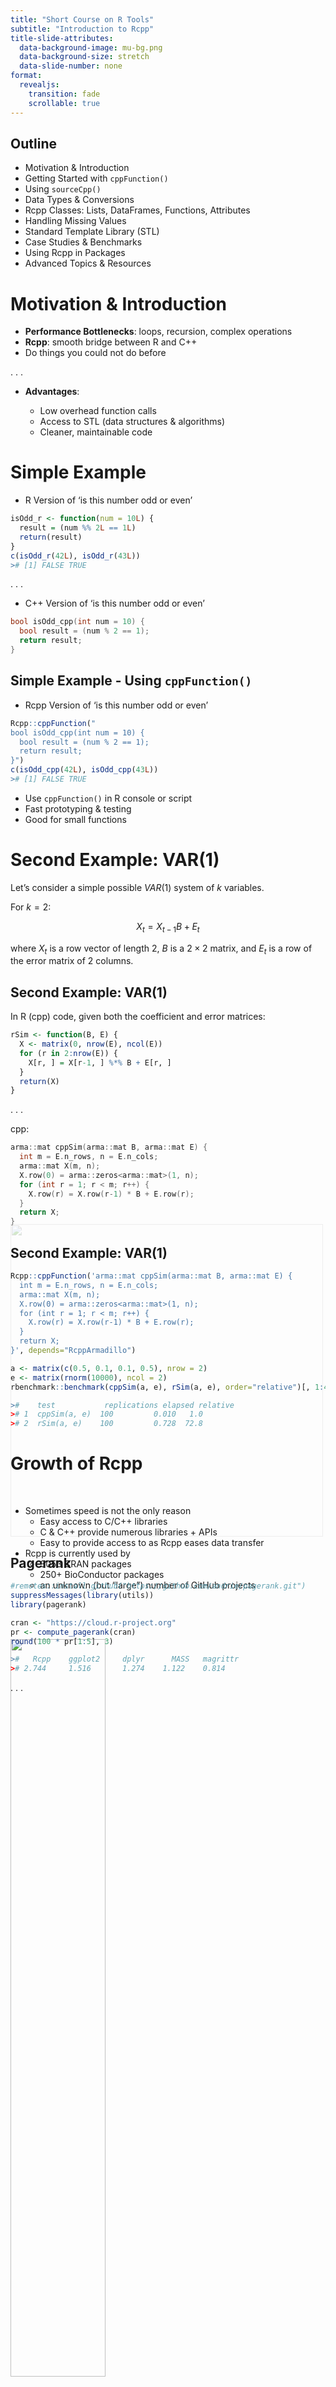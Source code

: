 ```yaml
---
title: "Short Course on R Tools"
subtitle: "Introduction to Rcpp"
title-slide-attributes:
  data-background-image: mu-bg.png
  data-background-size: stretch
  data-slide-number: none
format: 
  revealjs:
    transition: fade
    scrollable: true
---
```


## Outline {auto-animate="true"}

::: {.fragment .fade-up}
-   Motivation & Introduction
-   Getting Started with `cppFunction()`
-   Using `sourceCpp()`
-   Data Types & Conversions
-   Rcpp Classes: Lists, DataFrames, Functions, Attributes
-   Handling Missing Values
-   Standard Template Library (STL)
-   Case Studies & Benchmarks
-   Using Rcpp in Packages
-   Advanced Topics & Resources
:::

# Motivation & Introduction

-   **Performance Bottlenecks**: loops, recursion, complex operations
-   **Rcpp**: smooth bridge between R and C++
-   Do things you could not do before

. . .

-   **Advantages**:

    -   Low overhead function calls
    -   Access to STL (data structures & algorithms)
    -   Cleaner, maintainable code

# Simple Example

-   R Version of ‘is this number odd or even’

``` .r
isOdd_r <- function(num = 10L) {
  result = (num %% 2L == 1L)
  return(result)
}
c(isOdd_r(42L), isOdd_r(43L))
># [1] FALSE TRUE
```

. . .

-   C++ Version of ‘is this number odd or even’

``` .cpp
bool isOdd_cpp(int num = 10) {
  bool result = (num % 2 == 1);
  return result;
}
```

## Simple Example - Using `cppFunction()`

- Rcpp Version of ‘is this number odd or even’

``` .r
Rcpp::cppFunction("
bool isOdd_cpp(int num = 10) {
  bool result = (num % 2 == 1);
  return result;
}")
c(isOdd_cpp(42L), isOdd_cpp(43L))
># [1] FALSE TRUE
```

::: incremental
-   Use `cppFunction()` in R console or script
-   Fast prototyping & testing
-   Good for small functions
:::

# Second Example: VAR(1)

Let’s consider a simple possible $VAR(1)$ system of $k$ variables.

For $k = 2$:

$$
X_t = X_{t-1} B + E_t
$$

where $X_t$ is a row vector of length $2$, $B$ is a $2×2$ matrix, and $E_t$ is a row of the error matrix of $2$ columns.

## Second Example: VAR(1)

In R (cpp) code, given both the coefficient and error matrices:

::: shrink-code
``` .r
rSim <- function(B, E) {
  X <- matrix(0, nrow(E), ncol(E))
  for (r in 2:nrow(E)) {
    X[r, ] = X[r-1, ] %*% B + E[r, ]
  }
  return(X)
}
```
:::

. . .

cpp:

::: shrink-code
``` .cpp
arma::mat cppSim(arma::mat B, arma::mat E) {
  int m = E.n_rows, n = E.n_cols;
  arma::mat X(m, n);
  X.row(0) = arma::zeros<arma::mat>(1, n);
  for (int r = 1; r < m; r++) {
    X.row(r) = X.row(r-1) * B + E.row(r);
  }
  return X;
}
```
:::

## Second Example: VAR(1)

::: shrink-code
``` .r
Rcpp::cppFunction('arma::mat cppSim(arma::mat B, arma::mat E) {
  int m = E.n_rows, n = E.n_cols;
  arma::mat X(m, n);
  X.row(0) = arma::zeros<arma::mat>(1, n);
  for (int r = 1; r < m; r++) {
    X.row(r) = X.row(r-1) * B + E.row(r);
  }
  return X;
}', depends="RcppArmadillo")

a <- matrix(c(0.5, 0.1, 0.1, 0.5), nrow = 2)
e <- matrix(rnorm(10000), ncol = 2)
rbenchmark::benchmark(cppSim(a, e), rSim(a, e), order="relative")[, 1:4]

>#    test           replications elapsed relative
># 1  cppSim(a, e)  100         0.010   1.0
># 2  rSim(a, e)    100         0.728  72.8
```
:::

# Growth of Rcpp

::: {style="margin-top: 50px;"}
:::

::: incremental
-   Sometimes speed is not the only reason
    - Easy access to C/C++ libraries
    - C & C++ provide numerous libraries + APIs
    - Easy to provide access to as Rcpp eases data transfer
-   Rcpp is currently used by
    - 3053 CRAN packages
    - 250+ BioConductor packages
    - an unknown (but “large”) number of GitHub projects

:::

<div style="margin-top: -600px;"></div>

<img src="images/rcpp/rcpp-growth.png" width="500" style="opacity: 0.25;" align="center">


## Pagerank

``` .r
#remotes::install_github("https://github.com/andrie/pagerank.git")
suppressMessages(library(utils))
library(pagerank)

cran <- "https://cloud.r-project.org"
pr <- compute_pagerank(cran)
round(100 * pr[1:5], 3)

>#   Rcpp    ggplot2     dplyr      MASS   magrittr
># 2.744     1.516       1.274    1.122    0.814
```

. . .

<div style="margin-top: -100px;"></div>

![](images/rcpp/pagerank.png){fig-align="center" fig-alt="Screenshot of Pagerank" width="55%"}

## Percentage of Compiled Packages

``` .r
db <- tools::CRAN_package_db()       # added in R 3.4.0
db <- db[!duplicated(db[, 1]), ]     # rows: number of packages

nTot <- nrow(db)                     # columns: different attributes
nRcpp <- length(tools::dependsOnPkgs("Rcpp", recursive = FALSE, installed = db))
nCompiled <- table(db[, "NeedsCompilation"])[["yes"]]

propRcpp <- nRcpp / nCompiled * 100
data.frame(tot = nTot, totRcpp = nRcpp, totCompiled = nCompiled,
           RcppPctOfCompiled = propRcpp)

>#   tot   totRcpp   totCompiled   RcppPctOfCompiled
># 1 22501    3053        4981          61.29291
```

# Rcpp in Rstudio - Using `sourceCpp()`

-   Create standalone `.cpp` files with:

    ``` .cpp
    # "file.cpp" contents
    
    #include <Rcpp.h>
    using namespace Rcpp;
    // [[Rcpp::export]]
    NumericVector timesTwo(NumericVector x) {
      return x * 2;
    }
    ```

. . .

-   Compile with `sourceCpp('file.cpp')`

    ``` .r
    sourceCpp('file.cpp')
    timesTwo(42)
    ># 84
    ```

## Using `sourceCpp()`

::: incremental
-   So what just happened?
    - We defined a simple C++ function  
    - It operates on a numeric vector argument  
    - We ask Rcpp to ‘source it’ for us  
    - Behind the scenes Rcpp creates a wrapper  
    - Rcpp then compiles, links, and loads the wrapper  
    - The function is available in R under its C++ name 
-   Benefits:
    -   Editor support (syntax highlighting)
    -   Easier debugging & error tracking

:::

<div style="margin-top: -600px;"></div>

<img src="images/rcpp/rcpp-rstudio.png" width="500" style="opacity: 0.25;" align="center">

# Another Example: Focus on Speed

Consider a function defined as

$$
f(n) =
\begin{cases}
n & \text{when } n < 2 \\
f(n-1) + f(n-2) & \text{when } n \ge 2
\end{cases}
$$
that creates [Fibonacci]{.text-red} numbers. R implementation and use:

. . .

``` .r
f <- function(n) {
  if (n < 2) return(n)
  return(f(n - 1) + f(n - 2))
}
sapply(0:10, f)  # Using it on first 11 arguments

># [1] 0 1 1 2 3 5 8 13 21 34 55
```

## Another Example: Timing R Implementation

``` .r
library(rbenchmark)
benchmark(f(15), f(20), f(25))[, 1:4]

># test         replications elapsed   relative
># 1 f(15)       100          0.06      1.0
># 2 f(20)       100          0.75     12.5
># 3 f(25)       100          7.92    132.0
```


## Another Example: C++ Implementation

``` .cpp
int g(int n) {
  if (n < 2) return(n);
  return(g(n - 1) + g(n - 2));
}

Rcpp::cppFunction('int g(int n) {
  if (n < 2) return(n);
  return(g(n - 1) + g(n - 2)); }')

sapply(0:10, g)  # Using it on first 11 arguments

># [1] 0 1 1 2 3 5 8 13 21 34 55
```


## Another Example: Comparing Timing

```r
library(rbenchmark)
benchmark(f(25), g(25))[, 1:4]

>#   test      replications elapsed   relative
># 1 f(25)      100          8.02     267.333
># 2 g(25)      100          0.03       1.000
```

- A nice gain of a few orders of magnitude.

# Data Types & Conversions

-   **R vectors ↔ C++ classes**:

    -   `NumericVector`, `IntegerVector`, `CharacterVector`, `LogicalVector`

-   **Scalars**: `double`, `int`, `String`, `bool`

-   **Key methods**:

    -   `.size()`, `.begin()`, `.end()`
    -   Constructors: `NumericVector out(n)`


# Rcpp Core Classes

## Lists & DataFrames

-   `List`, `DataFrame` wrappers
-   Access with `as<>()`, `.inherits()`, `.attr()`

## Functions

-   `Function f` & `RObject` return type

-   Positional vs named args:

``` cpp
f(_["x"] = xval, _["y"] = yval);
```

## Attributes

-   Query/modify with `.attr()` and `.names()`
-   Create with `Vector::create()`

??? note Quick example: extracting residuals from `lm`.

# Handling Missing Values

-   **Scalars**: `NA_INTEGER`, `NA_REAL`, `NA_LOGICAL`, `NA_STRING`
-   **Vectors**: explicit use of NA constants
-   Beware of C++ arithmetic on NA: e.g. `NA_INTEGER + 1`

??? note Demonstrate `evalCpp("NA_REAL + 1")`.

# Standard Template Library (STL)

## Iterators & Algorithms

-   Range-based `for(const auto &x : xs)`
-   `std::accumulate`, `std::min_element`, etc.

## Data Structures

-   `std::vector`, `std::unordered_set`, `std::unordered_map`
-   Efficient growth & lookup

??? note Show run-length encoding (`rleC`) example.

# Case Studies & Benchmarks

## Gibbs Sampler

``` cpp
// [[Rcpp::export]]
NumericMatrix gibbs_cpp(int N, int thin) { ... }
```

-   \~20× speedup vs R

## Agent-Based Model

-   R vectorisation vs Rcpp loops
-   Memory overhead comparisons

??? note Plot benchmark timings side-by-side.

# Using Rcpp in Packages

-   Add to package:

    -   `LinkingTo: Rcpp` in DESCRIPTION
    -   `useDynLib(pkg)` & `importFrom(Rcpp, sourceCpp)` in NAMESPACE

-   `usethis::use_rcpp()` automates setup

-   Run `Rcpp::compileAttributes()` to generate bindings

??? note Recommend best practices for CI & testing.

# Advanced Topics & Resources

-   **Attributes vignette**: `vignette('Rcpp-attributes')`
-   **Modules**: expose C++ classes to R
-   **RcppGSL**, **RcppArmadillo** for specialized libraries
-   Books: *Effective C++*, *Effective STL*
-   Online: Rcpp homepage, mailing list

??? note Encourage exploring community resources.

# Summary & Q&A

-   Key takeaways:

    1.  Profile before optimizing
    2.  Inline vs file-based workflows
    3.  Master data conversions & STL

-   Questions?

# Thank You

-   [rcpp.org](https://www.rcpp.org)
-   [Hadley Wickham,*Advanced R*](https://adv-r.hadley.nz/rcpp.html)
